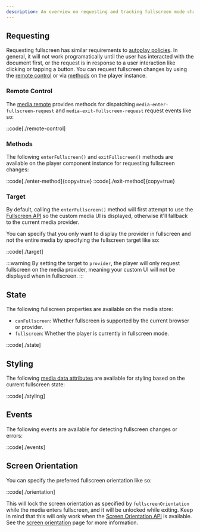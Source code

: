 ```yaml
---
description: An overview on requesting and tracking fullscreen mode changes.
---
```


## Requesting

Requesting fullscreen has similar requirements to [autoplay policies][autoplay-policy]. In
general, it will not work programatically until the user has interacted with the document first,
or the request is in response to a user interaction like clicking or tapping a button. You can
request fullscreen changes by using the [remote control](#remote-control) or via [methods](#methods)
on the player instance.

[autoplay-policy]: /docs/player/api/autoplay#autoplay-policy

### Remote Control

The [media remote][media-remote] provides methods for dispatching `media-enter-fullscreen-request`
and `media-exit-fullscreen-request` request events like so:

::code[./remote-control]

[media-remote]: /docs/player/core-concepts/state-management#updating

### Methods

The following `enterFullscreen()` and `exitFullscreen()` methods are available on the player
component instance for requesting fullscreen changes:

::code[./enter-method]{copy=true}
::code[./exit-method]{copy=true}

### Target

By default, calling the `enterFullscreen()` method will first attempt to use the
[Fullscreen API][fullscreen-api] so the custom media UI is displayed, otherwise it'll fallback to
the current media provider.

You can specify that you only want to display the provider in fullscreen and not the entire
media by specifying the fullscreen target like so:

::code[./target]

:::warning
By setting the target to `provider`, the player will only request fullscreen on the media provider,
meaning your custom UI will not be displayed when in fullscreen.
:::

[fullscreen-api]: https://developer.mozilla.org/en-US/docs/Web/API/Fullscreen_API

## State

The following fullscreen properties are available on the media store:

- `canFullscreen`: Whether fullscreen is supported by the current browser or provider.
- `fullscreen`: Whether the player is currently in fullscreen mode.

::code[./state]

## Styling

The following [media data attributes][player-data-attrs] are available for styling based on the
current fullscreen state:

::code[./styling]

[player-data-attrs]: /docs/player/components/core/player#mediaplayer.attrs

## Events

The following events are available for detecting fullscreen changes or errors:

::code[./events]

## Screen Orientation

You can specify the preferred fullscreen orientation like so:

::code[./orientation]

This will lock the screen orientation as specified by `fullscreenOrientation` while the media
enters fullscreen, and it will be unlocked while exiting. Keep in mind that this will only work
when the [Screen Orientation API][screen-orientation-api] is available. See the
[screen orientation][screen-orientation] page for more information.

[screen-orientation]: /docs/player/api/screen-orientation
[screen-orientation-api]: https://caniuse.com/screen-orientation
